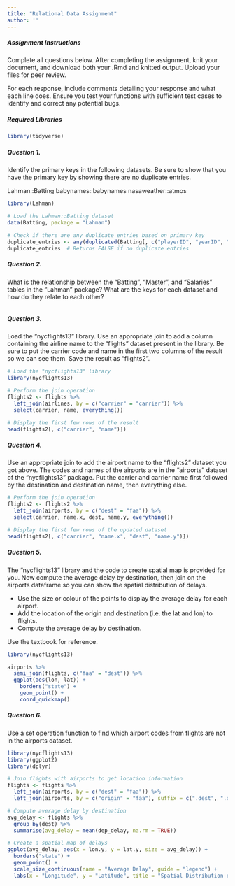 ```yaml
---
title: "Relational Data Assignment"
author: ''
---
```

##### Assignment Instructions

Complete all questions below. After completing the assignment, knit your document, and download both your .Rmd and knitted output. Upload your files for peer review. 

For each response, include comments detailing your response and what each line does. Ensure you test your functions with sufficient test cases to identify and correct any potential bugs.

##### Required Libraries

```r
library(tidyverse)
```

##### Question 1.

Identify the primary keys in the following datasets. Be sure to show that you have the primary key by showing there are no duplicate entries.

Lahman::Batting
babynames::babynames
nasaweather::atmos

```r
library(Lahman)

# Load the Lahman::Batting dataset
data(Batting, package = "Lahman")

# Check if there are any duplicate entries based on primary key
duplicate_entries <- any(duplicated(Batting[, c("playerID", "yearID", "stint")]))
duplicate_entries  # Returns FALSE if no duplicate entries

```

##### Question 2.

What is the relationship between the "Batting", "Master", and "Salaries" tables in the "Lahman" package? What are the keys for each dataset and how do they relate to each other?

```r

```

##### Question 3.

Load the "nycflights13" library. Use an appropriate join to add a column containing the airline name to the "flights" dataset present in the library. Be sure to put the carrier code and name in the first two columns of the result so we can see them. Save the result as "flights2".

```r
# Load the "nycflights13" library
library(nycflights13)

# Perform the join operation
flights2 <- flights %>%
  left_join(airlines, by = c("carrier" = "carrier")) %>%
  select(carrier, name, everything())

# Display the first few rows of the result
head(flights2[, c("carrier", "name")])
```

##### Question 4.

Use an appropriate join to add the airport name to the "flights2" dataset you got above. The codes and names of the airports are in the "airports" dataset of the "nycflights13" package. Put the carrier and carrier name first followed by the destination and destination name, then everything else.

```r
# Perform the join operation
flights2 <- flights2 %>%
  left_join(airports, by = c("dest" = "faa")) %>%
  select(carrier, name.x, dest, name.y, everything())

# Display the first few rows of the updated dataset
head(flights2[, c("carrier", "name.x", "dest", "name.y")])
```

##### Question 5.

The "nycflights13" library and the code to create spatial map is provided for you. Now compute the average delay by destination, then join on the airports dataframe so you can show the spatial distribution of delays.

* Use the size or colour of the points to display the average delay for each airport.
* Add the location of the origin and destination (i.e. the lat and lon) to flights.
* Compute the average delay by destination.

Use the textbook for reference.
```r
library(nycflights13)

airports %>%
  semi_join(flights, c("faa" = "dest")) %>%
  ggplot(aes(lon, lat)) +
    borders("state") +
    geom_point() +
    coord_quickmap()
```

##### Question 6.

Use a set operation function to find which airport codes from flights are not in the airports dataset.

```r
library(nycflights13)
library(ggplot2)
library(dplyr)

# Join flights with airports to get location information
flights <- flights %>%
  left_join(airports, by = c("dest" = "faa")) %>%
  left_join(airports, by = c("origin" = "faa"), suffix = c(".dest", ".origin"))

# Compute average delay by destination
avg_delay <- flights %>%
  group_by(dest) %>%
  summarise(avg_delay = mean(dep_delay, na.rm = TRUE))

# Create a spatial map of delays
ggplot(avg_delay, aes(x = lon.y, y = lat.y, size = avg_delay)) +
  borders("state") +
  geom_point() +
  scale_size_continuous(name = "Average Delay", guide = "legend") +
  labs(x = "Longitude", y = "Latitude", title = "Spatial Distribution of Delays by Destination")

```


